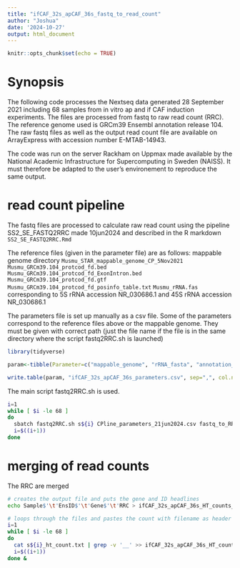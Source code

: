 ---
title: "ifCAF_32s_apCAF_36s_fastq_to_read_count"
author: "Joshua"
date: '2024-10-27'
output: html_document
---

```{r setup, include=FALSE}
knitr::opts_chunk$set(echo = TRUE)
```

# Synopsis
The following code processes the Nextseq data generated 28 September 2021 including 68 samples from in vitro ap and if CAF induction experiments. The files are processed from fastq to raw read count (RRC). The reference genome used is GRCm39 Ensembl annotation release 104. The raw fastq files as well as the output read count file are available on ArrayExpress with accession number E-MTAB-14943.  

The code was run on the server Rackham on Uppmax made available by the National Academic Infrastructure for Supercomputing in Sweden (NAISS). It must therefore be adapted to the user's environement to reproduce the same output. 

# read count pipeline
The fastq files are processed to calculate raw read count using the pipeline SS2_SE_FASTQ2RRC made 10jun2024 and described in the R markdown `SS2_SE_FASTQ2RRC.Rmd`

The reference files (given in the parameter file) are as follows:
mappable genome directory `Musmu_STAR_mappable_genome_CP_5Nov2021`
`Musmu_GRCm39.104_protcod_fd.bed` 
`Musmu_GRCm39.104_protcod_fd_ExonIntron.bed` 
`Musmu_GRCm39.104_protcod_fd.gtf`  
`Musmu_GRCm39.104_protcod_fd_posinfo_table.txt` 
`Musmu_rRNA.fas` corresponding to 5S rRNA accession NR_030686.1 and 45S rRNA accession NR_030686.1


The parameters file is set up manually as a csv file. Some of the parameters correspond to the reference files above or the mappable genome. They must be given with correct path (just the file name if the file is in the same directory where the script fastq2RRC.sh is launched)
```{r}
library(tidyverse)

param<-tibble(Parameter=c("mappable_genome", "rRNA_fasta", "annotation_gtf", "annotation_bed", "intronic_bed", "cDNA_position_key", "genic_cap", "tp_bias_max_length", "tp_bias_sample_size", "symplicity_q_cutoff", "symplicity_FC_cutoff"), Value=c("~/Mouse_Genome_GRCm39.104/Musmu_STAR_mappable_genome_CP_5Nov2021/", "Musmu_rRNA.fas", "~/Mouse_Genome_GRCm39.104/Musmu_GRCm39.104_protcod_fd.gtf", "~/Mouse_Genome_GRCm39.104/Musmu_GRCm39.104_protcod_fd.bed", "~/Mouse_Genome_GRCm39.104/Musmu_GRCm39.104_protcod_fd_ExonIntron.bed", "~/Mouse_Genome_GRCm39.104/Musmu_GRCm39.104_protcod_fd_posinfo_table.txt", 8000000, 100, 1000, 0.0001, 1.5))

write.table(param, "ifCAF_32s_apCAF_36s_parameters.csv", sep=",", col.names = T, row.names = F, quote = F)
```

The main script fastq2RRC.sh is used. 
```{bash}
i=1
while [ $i -le 68 ]
do
  sbatch fastq2RRC.sh s${i} CPline_parameters_21jun2024.csv fastq_to_RRC_scripts/
  i=$((i+1))
done
```

# merging of read counts 
The RRC are merged
```{bash}
# creates the output file and puts the gene and ID headlines
echo Sample$'\t'EnsID$'\t'Gene$'\t'RRC > ifCAF_32s_apCAF_36s_HT_counts_long.txt

# loops through the files and pastes the count with filename as header
i=1
while [ $i -le 68 ]
do
  cat s${i}_ht_count.txt | grep -v '__' >> ifCAF_32s_apCAF_36s_HT_counts_long.txt
  i=$((i+1))
done &

```